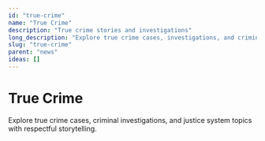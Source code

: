 ```yaml
---
id: "true-crime"
name: "True Crime"
description: "True crime stories and investigations"
long_description: "Explore true crime cases, investigations, and criminal justice topics"
slug: "true-crime"
parent: "news"
ideas: []
---
```


# True Crime

Explore true crime cases, criminal investigations, and justice system topics with respectful storytelling.